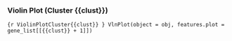 
### Violin Plot (Cluster {{clust}})
```{r ViolinPlotCluster{{clust}} }
VlnPlot(object = obj, features.plot = gene_list[[{{clust}} + 1]])
```